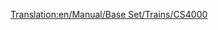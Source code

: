 [[Translation:en/Manual/Base Set/Trains/CS4000]]
{{it/Manuale/Set base/Treni/StatLocomotive|Image=[[File:it/Manuale/Set base/Treni/Cs4000.png]]
|Nome=CS4000
|Costo=53.906
|Velocità=96
|Peso=150 
|Potenza=2.983
|Motore=2
|Rotaia=1
|Sforzo=44.458 
|Kn=436
|Annuale=4.112
|Progettata=1961
|Vita=20
|Clima=
*Subartico
*Subtropicale 
|Descrizione=La CS4000 è molto potente nonostante la bassa velocità, quindi è più adatta per i treni merci pesanti.
|Real-life=La CS4000 ricorda le [https://www.wikipedia.org/wiki/Krauss-Maffei_ML_4000_C'C' Krauss-Maffei ML-4000]. CS stà per [https://www.wikipedia.org/wiki/it:Chris_Sawyer Chris Sawyer].
}}